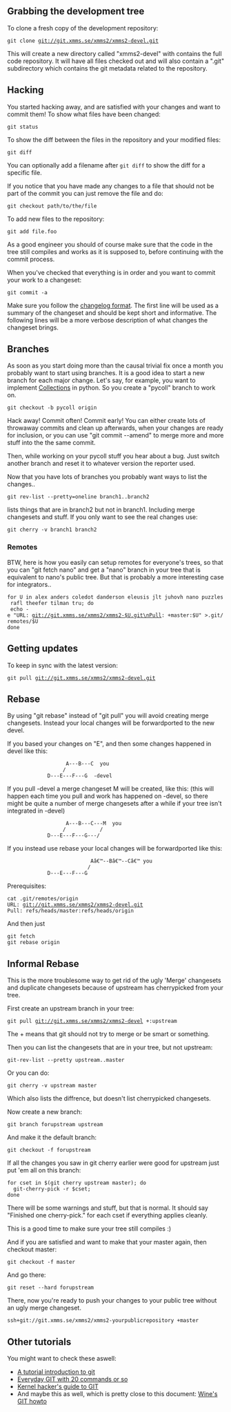 ==Grabbing the development tree==
To clone a fresh copy of the development repository:

 git clone git://git.xmms.se/xmms2/xmms2-devel.git

This will create a new directory called "xmms2-devel" with contains the full code repository. It will have all files checked out and will also contain a ".git" subdirectory which contains the git metadata related to the repository.

==Hacking==
You started hacking away, and are satisfied with your changes and want to commit them!
To show what files have been changed:

 git status

To show the diff between the files in the repository and your modified files:

 git diff

You can optionally add a filename after <tt>git diff</tt> to show the diff for a specific file.

If you notice that you have made any changes to a file that should not be part of the commit you can just remove the file and do:

 git checkout path/to/the/file

To add new files to the repository:

 git add file.foo

As a good engineer you should of course make sure that the code in the tree still compiles and works as it is supposed to, before continuing with the commit process.

When you've checked that everything is in order and you want to commit your work to a changeset:

 git commit -a

Make sure you follow the [[ChangeLog_Format|changelog format]]. The first line will be used as a summary of the changeset and should be kept short and informative. The following lines will be a more verbose description of what changes the changeset brings.

==Branches==
As soon as you start doing more than the causal trivial fix once a month you probably want to start using branches. It is a good idea to start a new branch for each major change. Let's say, for example, you want to implement [[Collections]] in python. So you create a "pycoll" branch to work on.

 git checkout -b pycoll origin

Hack away! Commit often! Commit early! You can either create lots of throwaway commits and clean up afterwards, when your changes are ready for inclusion, or you can use "git commit --amend" to merge more and more stuff into the the same commit.

Then, while working on your pycoll stuff you hear about a bug. Just switch another branch and reset it to whatever version the reporter used.

Now that you have lots of branches you probably want ways to list the changes..

 git rev-list --pretty=oneline branch1..branch2

lists things that are in branch2 but not in branch1. Including merge changesets and stuff. If you only want to see the real changes use:

 git cherry -v branch1 branch2

===Remotes===

BTW, here is how you easily can setup remotes for everyone's trees, so that you can "git fetch nano" and get a "nano" branch in your tree that is equivalent to nano's public tree. But that is probably a more interesting case for integrators..

 for U in alex anders coledot danderson eleusis jlt juhovh nano puzzles rafl theefer tilman tru; do
  echo -e "URL: git://git.xmms.se/xmms2/xmms2-$U.git\nPull: +master:$U" >.git/remotes/$U
 done

==Getting updates==

To keep in sync with the latest version:

 git pull git://git.xmms.se/xmms2/xmms2-devel.git

==Rebase==

By using "git rebase" instead of "git pull" you will avoid creating merge changesets. Instead your local changes will be forwardported to the new devel.

If you based your changes on "E", and then some changes happened in devel like this:

                    A---B---C  you
                   /
              D---E---F---G  -devel


If you pull -devel a merge changeset M will be created, like this: (this will happen each time you pull and work has happened on -devel, so there might be quite a number of merge changesets after a while if your tree isn't integrated in -devel)

                    A---B---C---M  you
                   /           /
              D---E---F---G---/

If you instead use rebase your local changes will be forwardported like this:

                            Aâ€™--Bâ€™--Câ€™ you
                           /
              D---E---F---G 




Prerequisites:

 cat .git/remotes/origin 
 URL: git://git.xmms.se/xmms2/xmms2-devel.git
 Pull: refs/heads/master:refs/heads/origin

And then just

 git fetch
 git rebase origin

==Informal Rebase==

This is the more troublesome way to get rid of the ugly 'Merge' changesets and duplicate changesets because of upstream has cherrypicked from your tree.

First create an upstream branch in your tree:

 git pull git://git.xmms.se/xmms2/xmms2-devel +:upstream

The + means that git should not try to merge or be smart or something.


Then you can list the changesets that are in your tree, but not upstream:

 git-rev-list --pretty upstream..master

Or you can do:

 git cherry -v upstream master

Which also lists the diffrence, but doesn't list cherrypicked changesets.


Now create a new branch:

 git branch forupstream upstream

And make it the default branch:

 git checkout -f forupstream

If all the changes you saw in git cherry earlier were good for upstream just put 'em all on this branch:

 for cset in $(git cherry upstream master); do 
   git-cherry-pick -r $cset;
 done

There will be some warnings and stuff, but that is normal. It should say "Finished one cherry-pick." for each cset if everything applies cleanly.

This is a good time to make sure your tree still compiles :)


And if you are satisfied and want to make that your master again, then checkout master:

 git checkout -f master

And go there:

 git reset --hard forupstream 

There, now you're ready to push your changes to your public tree without an ugly merge changeset.

 ssh+git://git.xmms.se/xmms2/xmms2-yourpublicrepository +master

==Other tutorials==
You might want to check these aswell:
* [http://www.kernel.org/pub/software/scm/git/docs/tutorial.html A tutorial introduction to git]
* [http://www.kernel.org/pub/software/scm/git/docs/everyday.html Everyday GIT with 20 commands or so]
* [http://linux.yyz.us/git-howto.html Kernel hacker's guide to GIT]
* And maybe this as well, which is pretty close to this document: [http://wiki.winehq.org/GitWine Wine's GIT howto]